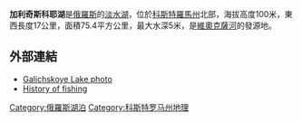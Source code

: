 {{Infobox lake
 | lake_name = 加利奇斯科耶湖
 | image_lake = 
 | caption_lake = 
 | image_bathymetry = 
 | caption_bathymetry = 
 | location = [[科斯特罗马州|科斯特罗马州]]
 | coords = {{coord|58|23|N|42|21|E|type:waterbody_region:RU|display=inline,title}}
 | type = 
 | inflow = 
 | outflow = 
 | catchment = 
 | basin_countries = {{RUS}}
 | length = 
 | width = 
 | area = 
 | depth = 
 | max-depth = 5公尺
 | volume = 
 | residence_time = 
 | shore = 
 | elevation = 100公尺
 | islands = 
 | cities = 
 | frozen = 
}}
'''加利奇斯科耶湖'''是[[俄羅斯|俄羅斯]]的[[淡水湖|淡水湖]]，位於[[科斯特羅馬州|科斯特羅馬州]]北部，海拔高度100米，東西長度17公里，面積75.4平方公里，最大水深5米，是[[維奧克薩河|維奧克薩河]]的發源地。

==外部連結==
* [http://fotki.galich44.ru/main.php?g2_itemId=33// Galichskoye Lake photo]{{Wayback|url=http://fotki.galich44.ru/main.php?g2_itemId=33%2F%2F |date=20180929185508 }}
* [http://www.galich44.ru/index.php?option=com_content&task=view&id=96&Itemid=// History of fishing]{{Wayback|url=http://www.galich44.ru/index.php?option=com_content&task=view&id=96&Itemid=%2F%2F |date=20190328215012 }}

[[Category:俄羅斯湖泊|Category:俄羅斯湖泊]]
[[Category:科斯特罗马州地理|Category:科斯特罗马州地理]]

{{Russia-geo-stub}}